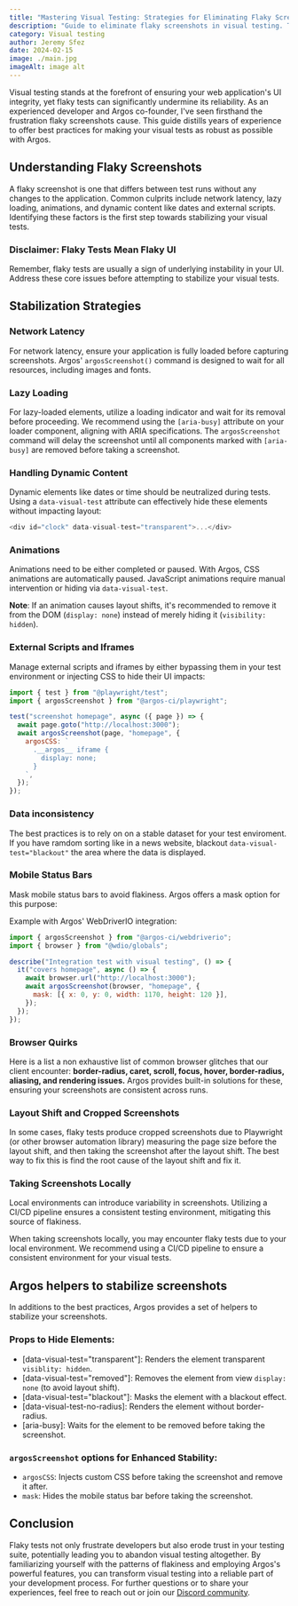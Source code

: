 ```yaml
---
title: "Mastering Visual Testing: Strategies for Eliminating Flaky Screenshots"
description: "Guide to eliminate flaky screenshots in visual testing. Transform your visual testing from flaky to flawless with actionable insights and Argos's innovative solutions."
category: Visual testing
author: Jeremy Sfez
date: 2024-02-15
image: ./main.jpg
imageAlt: image alt
---
```


Visual testing stands at the forefront of ensuring your web application's UI integrity, yet flaky tests can significantly undermine its reliability. As an experienced developer and Argos co-founder, I've seen firsthand the frustration flaky screenshots cause. This guide distills years of experience to offer best practices for making your visual tests as robust as possible with Argos.

<MainImage />

## Understanding Flaky Screenshots

A flaky screenshot is one that differs between test runs without any changes to the application. Common culprits include network latency, lazy loading, animations, and dynamic content like dates and external scripts. Identifying these factors is the first step towards stabilizing your visual tests.

### Disclaimer: Flaky Tests Mean Flaky UI

Remember, flaky tests are usually a sign of underlying instability in your UI. Address these core issues before attempting to stabilize your visual tests.

## Stabilization Strategies

### Network Latency

For network latency, ensure your application is fully loaded before capturing screenshots. Argos' `argosScreenshot()` command is designed to wait for all resources, including images and fonts.

### Lazy Loading

For lazy-loaded elements, utilize a loading indicator and wait for its removal before proceeding. We recommend using the `[aria-busy]` attribute on your loader component, aligning with ARIA specifications. The `argosScreenshot` command will delay the screenshot until all components marked with `[aria-busy]` are removed before taking a screenshot.

### Handling Dynamic Content

Dynamic elements like dates or time should be neutralized during tests. Using a `data-visual-test` attribute can effectively hide these elements without impacting layout:

```JavaScript
<div id="clock" data-visual-test="transparent">...</div>
```

### Animations

Animations need to be either completed or paused. With Argos, CSS animations are automatically paused. JavaScript animations require manual intervention or hiding via `data-visual-test`.

**Note**: If an animation causes layout shifts, it's recommended to remove it from the DOM (`display: none`) instead of merely hiding it (`visibility: hidden`).

### External Scripts and Iframes

Manage external scripts and iframes by either bypassing them in your test environment or injecting CSS to hide their UI impacts:

```JavaScript
import { test } from "@playwright/test";
import { argosScreenshot } from "@argos-ci/playwright";

test("screenshot homepage", async ({ page }) => {
  await page.goto("http://localhost:3000");
  await argosScreenshot(page, "homepage", {
    argosCSS: `
      .__argos__ iframe {
        display: none;
      }
    `,
  });
});
```

### Data inconsistency

The best practices is to rely on on a stable dataset for your test enviroment. If you have ramdom sorting like in a news website, blackout `data-visual-test="blackout"` the area where the data is displayed.

### Mobile Status Bars

Mask mobile status bars to avoid flakiness. Argos offers a mask option for this purpose:

Example with Argos' WebDriverIO integration:

```JavaScript
import { argosScreenshot } from "@argos-ci/webdriverio";
import { browser } from "@wdio/globals";

describe("Integration test with visual testing", () => {
  it("covers homepage", async () => {
    await browser.url("http://localhost:3000");
    await argosScreenshot(browser, "homepage", {
      mask: [{ x: 0, y: 0, width: 1170, height: 120 }],
    });
  });
});
```

### Browser Quirks

Here is a list a non exhaustive list of common browser glitches that our client encounter: **border-radius, caret, scroll, focus, hover, border-radius, aliasing, and rendering issues.** Argos provides built-in solutions for these, ensuring your screenshots are consistent across runs.

### Layout Shift and Cropped Screenshots

In some cases, flaky tests produce cropped screenshots due to Playwright (or other browser automation library) measuring the page size before the layout shift, and then taking the screenshot after the layout shift. The best way to fix this is find the root cause of the layout shift and fix it.

### Taking Screenshots Locally

Local environments can introduce variability in screenshots. Utilizing a CI/CD pipeline ensures a consistent testing environment, mitigating this source of flakiness.

When taking screenshots locally, you may encounter flaky tests due to your local environment. We recommend using a CI/CD pipeline to ensure a consistent environment for your visual tests.

## Argos helpers to stabilize screenshots

In additions to the best practices, Argos provides a set of helpers to stabilize your screenshots.

### Props to Hide Elements:

- [data-visual-test="transparent"]: Renders the element transparent `visiblity: hidden`.
- [data-visual-test="removed"]: Removes the element from view `display: none` (to avoid layout shift).
- [data-visual-test="blackout"]: Masks the element with a blackout effect.
- [data-visual-test-no-radius]: Renders the element without border-radius.
- [aria-busy]: Waits for the element to be removed before taking the screenshot.

### `argosScreenshot` options for Enhanced Stability:

- `argosCSS`: Injects custom CSS before taking the screenshot and remove it after.
- `mask`: Hides the mobile status bar before taking the screenshot.

## Conclusion

Flaky tests not only frustrate developers but also erode trust in your testing suite, potentially leading you to abandon visual testing altogether. By familiarizing yourself with the patterns of flakiness and employing Argos's powerful features, you can transform visual testing into a reliable part of your development process. For further questions or to share your experiences, feel free to reach out or join our [Discord community](https://argos-ci.com/discord).
